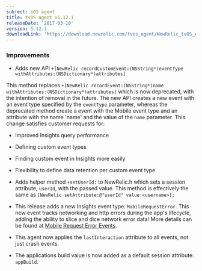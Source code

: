 ```yaml
---
subject: iOS agent
title: tvOS agent v5.12.1
releaseDate: '2017-03-10'
version: 5.12.1
downloadLink: 'https://download.newrelic.com/tvos_agent/NewRelic_tvOS_Agent_5.12.1.zip'
---
```


### Improvements

* Adds new API `+[NewRelic recordCustomEvent:(NSString*)eventType withAttributes:(NSDictionary*)attributes]`

This method replaces `+[NewRelic recordEvent:(NSString*)name withAttributes:(NSDictionary*)attributes]` which is now deprecated, with the intention of removal in the future. The new API creates a new event with an event type specified by the `eventType` parameter, whereas the deprecated method create a event with the Mobile event type and an attribute with the name 'name' and the value of the `name` parameter. This change satisfies customer requests for:

* Improved Insights query performance

* Defining custom event types

* Finding custom event in Insights more easily

* Flexibility to define data retention per custom event type

* Adds helper method `+setUserId:` to NewRelic.h which sets a session attribute, `userId`, with the passed value. This method is effectively the same as `[NewRelic setAttribute:@"userId" value:<username>];`

* This release adds a new Insights event type: `MobileRequestError`. This new event tracks networking and http errors during the app's lifecycle, adding the ability to slice and dice network error data! More details can be found at [Mobile Request Error Events](https://docs.newrelic.com/docs/mobilerequesterror-events-insights).

* This agent now applies the `lastInteraction` attribute to all events, not just crash events.

* The applications build value is now added as a default session attribute: `appBuild`.
